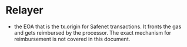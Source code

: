 # Relayer

*  the EOA that is the tx.origin for Safenet transactions. It fronts the gas and gets reimbursed by the processor. The exact mechanism for reimbursement is not covered in this document.